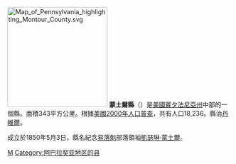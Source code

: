 [[File:Map_of_Pennsylvania_highlighting_Montour_County.svg|225px]]
'''蒙土爾縣'''（{{lang-en|Montour County}}）是[[美國|美國]][[賓夕法尼亞州|賓夕法尼亞州]]中部的一個縣。面積343平方公里。根據[[美國2000年人口普查|美國2000年人口普查]]，共有人口18,236。縣治[[丹維爾_(賓夕法尼亞)|丹維爾]]。

成立於1850年5月3日，縣名紀念[[易洛魁聯盟|易落魁]]部落領袖[[凱瑟琳·蒙土爾|凱瑟琳·蒙土爾]]。
{{Pennsylvania-stub}}
{{Pennsylvania}}

[[Category:賓夕法尼亞州行政區劃|M]]
[[Category:阿巴拉契亚地区的县|Category:阿巴拉契亚地区的县]]